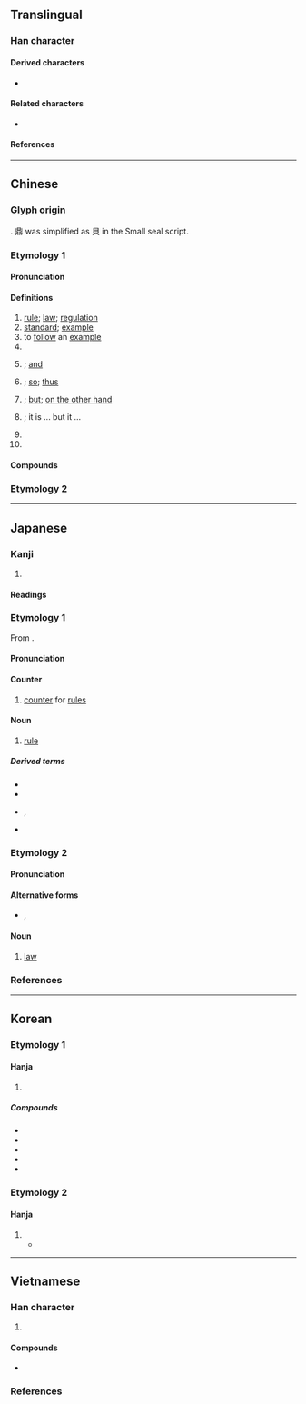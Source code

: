{{also|则}}
{{character info/new}}
==Translingual==
{{stroke order|strokes=9}}

===Han character===
{{Han char|rn=18|rad=刀|as=07|sn=9|four=62800|canj=BCLN|ids=⿰貝刂}}

====Derived characters====
* {{l|mul|[[側]], [[𠗧]], [[𠷌]], [[𡍫]], [[𡺢]], [[惻]], [[𢯩]], [[測]], [[𣉇]], [[𣖡]], [[𥠉]], [[𧍡]], [[鍘]], [[鰂]], [[䶡]], [[厠]], [[崱]], [[廁]], [[萴]], [[䈟]], [[𢝔]]}}

====Related characters====
* {{l|mul|则}} {{q|[[Simplified Chinese]]}}

====References====
{{wikidata|Q54901577}}
{{Han ref|kx=0139.310|dkj=01994|dj=0317.080|hdz=10340.060|uh=5247}}

----

==Chinese==
{{zh-forms|s=则|alt=𠞋,𠟔,𠟻,𠟭}}

===Glyph origin===
{{Han etym}}
{{Han compound|alt2=刂|鼎|刀|ls=ic|t1=[[ding]], a bronze cauldron for cooking or sacrificial rituals|t2=knife}}. 鼎 was simplified as 貝 in the Small seal script.

===Etymology 1===

====Pronunciation====
{{zh-pron
|m=zé
|m-s=
|c=zak1
|c-t=
|g=
|h=pfs=chet;gd=zêd5
|j=
|mb=că̤
|md=cáik
|mn=qz:chak/tw,xm,zz:chek
|mn-t=zêg4
|w=4tseq
|x=
|mc=y
|oc=y
|cat=n,v,cls,conj,adv,part
}}

====Definitions====
{{zh-hanzi}}

# [[rule]]; [[law]]; [[regulation]]
# [[standard]]; [[example]]
# to [[follow]] an [[example]]
# {{zh-classifier|[[news]] and [[writing]]s|t=[[item]]}}
# {{non-gloss definition|conjunction used to indicate [[sequence]] of events}}; [[and]]
# {{non-gloss definition|conjunction used to indicate [[cause]] and [[effect]]}}; [[so]]; [[thus]]
# {{non-gloss definition|conjunction used to indicate [[contrast]]}}; [[but]]; [[on the other hand]]
# {{non-gloss definition|conjunction used between two [[identical]] words to indicate [[concession]]}}; it is ... but it ...
# {{non-gloss definition|particle used as the [[copula]]}}
# {{non-gloss definition|particle used after [[numeral]]s to list [[reason]]s}}

====Compounds====
{{zh-der|不規則|以身作則|互惠原則|可則|否則|器滿則傾|則波|不見則聲|公則|常則|一則|上則|則索|不則聲|便則道|大原則|則例|不平則鳴|單則|則是|恰則|則個|四則|多則|則麼|亂極則平|則天|交通規則|二則|不則|定則|安培定則|則不|守則|原則|何則|則度|四則運算|且則|單則是|事緩則圓|則聲|則甚|則故|分則|大杖則走|不敢則聲|敢則是|然則|楷則|日中則移|樂極則悲|是則|敢則|理則學|淺嘗則止|施行細則|憲則|科則|有典有則|窮極則變|窮則思變|物至則反|稅則|法則|指數法則|演算法則|月盈則虧|盈則必虧|日中則昃|理則|率由舊則|物盛則衰|物極則衰|無欲則剛|月滿則虧|月盈則食|木強則折|正則|準則|更則道|或則|易則|早則|日喀則|辦事細則|總則|細則|罰則|要則|變則|能免則免|通則|麗則|聞過則喜|陰勝則寒|章則|非愚則誣|青年守則|議事規則|附則|鐵則|簡則|規則|關稅稅則|遊戲規則|誠信原則|纔則|軌則|雖則}}

===Etymology 2===
{{zh-see|才|v|{{qualifier|Min Nan}}}}

{{zh-cat|Elementary}}

----

==Japanese==

===Kanji===
{{ja-kanji|grade=5|rs=刀07}}

# {{defn|lang=ja|sort=刀07}}

====Readings====
{{ja-readings
|goon=そく
|kanon=そく
|kun=のり-, のっと-る, すなわ-ち
}}

===Etymology 1===
{{ja-kanjitab|そく|yomi=o}}
From {{der|ja|ltc|sort=そく|-}} {{ltc-l|則|rule}}.

====Pronunciation====
{{ja-pron|yomi=o|そく|acc=1|acc_ref=DJR}}

====Counter====
{{ja-pos|counter|そく}}

# [[counter]] for [[rule]]s

====Noun====
{{ja-noun|そく}}

# [[rule]]

=====Derived terms=====
{{der-top3}}
* {{ja-r|獄%則|ごく%そく|[[prison]] [[rule]]s}}
* {{ja-r|鉄%則|てっ%そく|[[ironclad]] [[regulation]]}}
* {{ja-r|反%則|はん%そく}}, {{ja-r|犯%則|はん%そく|[[violation]] of the [[rule]]s}}
* {{ja-r|変%則|へん%そく|[[irregularity]]; [[anomaly]]}}
{{der-bottom}}

===Etymology 2===
{{ja-kanjitab|のり|yomi=k}}

====Pronunciation====
{{ja-pron|yomi=k|のり|acc=2|acc_ref=DJR,NHK}}

====Alternative forms====
* {{ja-l|法}}, {{ja-l|矩}}

====Noun====
{{ja-noun|のり}}

# [[law]]

===References===
<references/>

----

==Korean==

===Etymology 1===

====Hanja====
{{ko-hanja|법칙|칙}}

# {{hanja form of|칙|[[rule]]; [[law]]; [[regulation]]}}

=====Compounds=====
{{der-top3|Compounds}}
* {{ko-l|규칙|規則}}
* {{ko-l|법칙|法則}}
* {{ko-l|변칙|變則}}
* {{ko-l|원칙|原則}}
* {{ko-l|총칙|總則}}
{{der-bottom}}

===Etymology 2===

====Hanja====
{{ko-hanja|곧|즉}}

# {{hanja form of|즉|{{lb|ko|grammar}} {{n-g|particle in literary Chinese texts}}}}
#* {{quote-book|year=1818|author=[[w:Jeong Yakyong|Jeong Yakyong]], {{w2|ko|정약용|정약용(丁若鏞)|tr=-}}|title={{w2|ko|목민심서|목민심서(牧民心書)}}|chapter={{w2|ko|s:목민심서/율기#簡其騶率。溫其顏色。以詢以訪。則民無不悅矣。|율기(律己)}}|text=[[簡]][[其]][[騶]][[率]]。[[溫]][[其]][[顏]][[色]]。[[以]][[詢]][[以]][[訪]]。'''[[則]]'''[[民]][[無]][[不]][[悅]][[矣]]。|tr={{ko-l|[[간]][[기]][[추]][[률]]. [[온]][[기]][[안]][[색]]. [[이]][[순]][[이]][[방]]. '''[[즉]]'''[[민]][[무]][[불]][[열]][[의]].}}|lang=ko}}

----

==Vietnamese==

===Han character===
{{vi-readings|rs=刀07
|hanviet=tắc-tdcndg;tdcntd;gdhn;bonet;genibrel, trắc-tdcndg
|phienthiet=
|nom=tắc-tdcndg;tdcntd;gdhn;bonet;taberd, tấc-tdcndg;tdcntd, trắc-tdcndg
}}

# {{han tu form of|tắc|[[law]]; [[regulation]]}}

====Compounds====
{{der-top3|Compounds}}
* {{vi-l|法則|phép tắc}}
{{der-bottom}}

===References===
<references/>